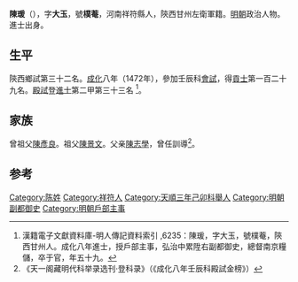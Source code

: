 '''陳瑗'''（{{bd|1442年||1500年}}），字'''大玉'''，號'''樸菴'''，河南祥符縣人，陝西甘州左衛軍籍。[[明朝|明朝]]政治人物。進士出身。

== 生平 ==
陝西鄉試第三十二名。[[成化|成化]]八年（1472年），參加壬辰科[[會試|會試]]，得[[貢士|貢士]]第一百二十九名。[[殿試|殿試]]登[[進士|進士]]第二甲第三十三名<!-- 。成化八年進士，授戶部主事，弘治中，累次晉升為右副都御史，總督南京糧儲 --><ref>漢籍電子文獻資料庫-明人傳記資料索引 ,6235：陳瑗，字大玉，號樸菴，陝西甘州人。成化八年進士，授戶部主事，弘治中累陞右副都御史，總督南京糧儲，卒于官，年五十九。</ref>。

== 家族 ==
曾祖父[[陳彥良|陳彥良]]。祖父[[陳景文|陳景文]]。父亲[[陳志學|陳志學]]，曾任訓導<ref>《天一阁藏明代科举录选刊·登科录》（《成化八年壬辰科殿試金榜》）</ref>。

==参考==
{{reflist}}

{{成化八年壬辰科殿試金榜}}

{{Authority control}}

{{DEFAULTSORT:}}
[[Category:陈姓|Category:陈姓]]
[[Category:祥符人|Category:祥符人]]
[[Category:天順三年己卯科舉人|Category:天順三年己卯科舉人]]
[[Category:明朝副都御史|Category:明朝副都御史]]
[[Category:明朝戶部主事|Category:明朝戶部主事]]


{{明朝人物小作品}}